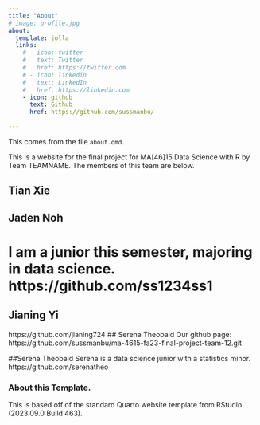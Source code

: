 ```yaml
---
title: "About"
# image: profile.jpg
about:
  template: jolla
  links:
    # - icon: twitter
    #   text: Twitter
    #   href: https://twitter.com
    # - icon: linkedin
    #   text: LinkedIn
    #   href: https://linkedin.com
    - icon: github
      text: Github
      href: https://github.com/sussmanbu/

---
```



This comes from the file `about.qmd`.

This is a website for the final project for MA[46]15 Data Science with R by Team TEAMNAME.
The members of this team are below.

## Tian Xie 
## Jaden Noh
# I am a junior this semester, majoring in data science. https://github.com/ss1234ss1
## Jianing Yi
https://github.com/jianing724
## Serena Theobald
Our github page:
https://github.com/sussmanbu/ma-4615-fa23-final-project-team-12.git

<!-- Please leave in the information below -->
##Serena Theobald
Serena is a data science junior with a statistics minor.
https://github.com/serenatheo

### About this Template.

This is based off of the standard Quarto website template from RStudio (2023.09.0 Build 463).
